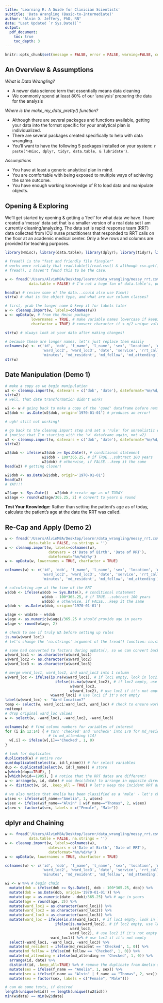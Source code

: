 ```yaml
---
title: 'Learning R: A Guide for Clinician Scientists'
subtitle: 'Data Wrangling (Basic-to-Intermediate)' 
author: "Alvin D. Jeffery, PhD, RN"
date: "Last Updated `r Sys.Date()`"
output:
  pdf_document:
    toc: true
    toc_depth: 3
---
```


```r
knitr::opts_chunk$set(message = FALSE, error = FALSE, warning=FALSE, comment="")
```

## An Overview & Assumptions

*What is Data Wrangling?*

* A newer data science term that essentially means data cleaning  
* We commonly spend at least 80% of our 'analysis' preparing the data for the analysis


*Where is the make_my_data_pretty() function?*

* Although there are several packages and functions available, getting your data into the format specific for your analytical plan is individualized.  
* There are several packages created specifically to help with data wrangling.  
* You'll want to have the following 5 packages installed on your system: `r paste('Hmisc, dplyr, tidyr, data.table, & lubridate')`.  

*Assumptions*

* You have at least a generic analytical plan in mind.  
* You are comfortable with being exposed to multiple ways of achieving the same outcome.  
* You have enough working knowledge of R to load data and manipulate objects.  

\newpage 
## Opening & Exploring

We'll get started by opening & getting a 'feel' for what data we have.  I have created a 'messy' data set that is a smaller version of a real data set I am currently cleaning/analyzing.  The data set is rapid response team (RRT) data collected from ICU nurse practitioners that responded to RRT calls on the floor at an academic medical center.  Only a few rows and columns are provided for teaching purposes.  

```r
library(Hmisc); library(data.table); library(dplyr); library(tidyr); library(lubridate)
```

```r
# fread() is the "fast and friendly file finagler"
# works more reliably that read.table()/read.csv() & although csv.get() states it calls
# fread(), I haven't found this to be the case.  

w <- fread('/Users/AlvinMBA/Desktop/learnr/data_wrangling/messy_rrt.csv', 
           data.table = FALSE) # I'm not a huge fan of data.table's, personally

head(w) # review some of the data...could also use View()
str(w) # what is the object type, and what are our column classes?
```

```r
# first, grab the longer name & keep it for labels later
w <- cleanup.import(w, labels=colnames(w))
w <- upData(w, # from the Hmisc package
            lowernames = TRUE, # make variable names lowercase if keeping them
            charfactor = TRUE) # convert character if < n/2 unique values

str(w) # always look at your data after making changes! 

# because these are longer names, let's just replace them easily
colnames(w) <- c('id', 'dob', 'f_name', 'l_name', 'sex', 'location', 'ward_loc1', 
                 'ward_loc2', 'ward_loc3', 'date', 'service', 'rrt_caller', 'code', 
                 'minutes', 'md_resident', 'md_fellow', 'md_attending')
str(w)
```

\newpage
## Date Manipulation (Demo 1)

```r
# make a copy as we begin manipulation
w2 <- cleanup.import(w, datevars = c('dob', 'date'), dateformat='%m/%d/%y')
str(w2)
# well, that date transformation didn't work!

w2 <- w # going back to make a copy of the 'good' dataframe before next step...
w2$dob <- as.Date(w2$dob, origin='1970-01-01') # produces an error!

# ugh! still not working! 

# go back to the cleanup.import step and set a 'rule' for unrealistic data
# (notice that I'm starting with the 'w' dataframe again, not w2)
w2 <- cleanup.import(w, datevars = c('dob', 'date'), dateformat='%m/%d/%y')
str(w2) 

w2$dob <- ifelse(w2$dob >= Sys.Date(), # conditional statement
                 w2$dob - 100*365.25, # if TRUE...subtract 100 years
                 w2$dob) # otherwise, if FALSE...keep it the same
head(w2) # getting closer! 

w2$dob <- as.Date(w2$dob, origin='1970-01-01')
head(w2)
# YAY!!!

w2$age <- Sys.Date() - w2$dob # create age as of TODAY
w2$age <- round(w2$age/365.25, 2) # convert to years & round
```

**Test Your Knowledge:** Rather than setting the patient's age as of today, calculate the patient's age at the date the RRT was called.  

\newpage
## Re-Cap and Apply (Demo 2)

```r
w <- fread('/Users/AlvinMBA/Desktop/learnr/data_wrangling/messy_rrt.csv', 
           data.table = FALSE, na.strings = '')
w <- cleanup.import(w, labels=colnames(w), 
                    datevars = c('Date of Birth', 'Date of RRT'),
                    dateformat='%m/%d/%y')
w <- upData(w, lowernames = TRUE, charfactor = TRUE) 

colnames(w) <- c('id', 'dob', 'f_name', 'l_name', 'sex', 'location', 'ward_loc1', 
                 'ward_loc2', 'ward_loc3', 'date', 'service', 'rrt_caller', 'code', 
                 'minutes', 'md_resident', 'md_fellow', 'md_attending')

# calculating age at the time of the RRT
w$dob <- ifelse(w$dob >= Sys.Date(), # conditional statement
                 w$dob - 100*365.25, # if TRUE...subtract 100 years
                 w$dob) # otherwise, if FALSE...keep it the same
w$dob <- as.Date(w$dob, origin='1970-01-01')

w$age <- w$date - w$dob
w$age <- as.numeric(w$age)/365.25 # should provide age in years
w$age <- round(w$age, 2)

# check to see if truly NA before setting up rules
is.na(w$ward_loc1)
# let's change the 'na.strings' argument of the fread() function: na.strings=""

# some had converted to factors during upData(), so we can convert back to make it easier to read
w$ward_loc1 <- as.character(w$ward_loc1)
w$ward_loc2 <- as.character(w$ward_loc2)
w$ward_loc3 <- as.character(w$ward_loc3)

# merge ward_loc1, ward_loc2, and ward_loc3 into 1 column
w$ward_loc <- ifelse(is.na(w$ward_loc1), # if loc1 empty, look in loc2...
                       ifelse(is.na(w$ward_loc2), # if loc2 empty, use loc3...
                              w$ward_loc3,
                              w$ward_loc2), # use loc2 if it's not empty
                     w$ward_loc1) # use loc1 if it's not empty
label(w$ward_loc) <- "Ward Location?"
temp <- select(w, ward_loc1:ward_loc3, ward_loc) # check to ensure working
rm(temp)
# drop original ward_loc values
w <- select(w, -ward_loc1, -ward_loc2, -ward_loc3)

colnames(w) # find column numbers for variables of interest
for (i in 12:14) { # turn 'checked' and 'uncheck' into 1/0 for md_resident (12) 
                    # to md_attending (14)
  w[,i] <- ifelse(w[,i]=='Checked', 1, 0)
}

# look for duplicates
duplicated(w) # entire row
sum(duplicated(select(w, id:l_name))) # for select variables
dup <- duplicated(select(w, id:l_name)) # store
w[which(dup==TRUE), ]
w[which(w$id==1905), ] # notice that the RRT dates are different!
w <- arrange(w, id, date) # use desc(date) to arrange in opposite direction
w <- distinct(w, id, .keep_all = TRUE) # let's keep the incident RRT date

# we also notice that Amelia has been classified as a 'male' - let's change this
w$sex <- ifelse(w$f_name=="Amelia", 1, w$sex)
w$sex <- ifelse(w$f_name=="Alvin" | w$f_name=="Thomas", 2, w$sex)
w$sex <- factor(w$sex, labels = c("Female", "Male"))

```

\newpage
## dplyr and Chaining

```r
w <- fread('/Users/AlvinMBA/Desktop/learnr/data_wrangling/messy_rrt.csv', 
           data.table = FALSE, na.strings = '')
w <- cleanup.import(w, labels=colnames(w), 
                    datevars = c('Date of Birth', 'Date of RRT'), 
                    dateformat='%m/%d/%y')
w <- upData(w, lowernames = TRUE, charfactor = TRUE) 

colnames(w) <- c('id', 'dob', 'f_name', 'l_name', 'sex', 'location', 'ward_loc1', 
                 'ward_loc2', 'ward_loc3', 'date', 'service', 'rrt_caller', 'code', 
                 'minutes', 'md_resident', 'md_fellow', 'md_attending')

w2 <- w %>% # begin chain
  mutate(dob = ifelse(dob >= Sys.Date(), dob - 100*365.25, dob)) %>% 
  mutate(dob = as.Date(dob, origin='1970-01-01')) %>%
  mutate(age = as.numeric(date - dob)/365.25) %>% # age in years
  mutate(age = round(age, 2)) %>% 
  mutate(ward_loc1 = as.character(ward_loc1)) %>% 
  mutate(ward_loc2 = as.character(ward_loc2)) %>% 
  mutate(ward_loc3 = as.character(ward_loc3)) %>% 
  mutate(ward_loc = ifelse(is.na(ward_loc1), # if loc1 empty, look in loc2...
                       ifelse(is.na(ward_loc2), # if loc2 empty, use loc3...
                              ward_loc3, 
                              ward_loc2), # use loc2 if it's not empty
                     ward_loc1)) %>% # use loc1 if it's not empty 
  select(-ward_loc1, -ward_loc2, -ward_loc3) %>% 
  mutate(md_resident = ifelse(md_resident == 'Checked', 1, 0)) %>% 
  mutate(md_fellow = ifelse(md_fellow == 'Checked', 1, 0)) %>% 
  mutate(md_attending = ifelse(md_attending == 'Checked', 1, 0)) %>% 
  arrange(id, date) %>% 
  distinct(id, .keep_all=TRUE) %>% # remove the duplicate from Amelia's record
  mutate(sex = ifelse(f_name == "Amelia", 1, sex)) %>% 
  mutate(sex = ifelse(f_name == "Alvin" | f_name == "Thomas", 2, sex)) %>% 
  mutate(sex = factor(sex, labels = c("Female", "Male")))

# can do some tests, if desired
length(unique(w$id)) == length(unique((w2$id)))
min(w$date) == min(w2$date)
```



